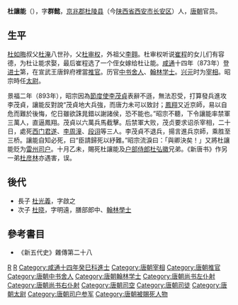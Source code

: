 '''杜讓能'''（{{bd|841年||893年|catIdx=D}}），字'''群懿'''，[[京兆郡|京兆郡]][[杜陵县|杜陵县]]（今[[陕西省|陕西省]][[西安市|西安市]][[长安区_(西安市)|长安区]]）人，[[唐朝|唐朝]]官员。

== 生平 ==

[[杜如晦|杜如晦]]叔父[[杜淹|杜淹]]八世孙，父[[杜审权|杜审权]]，外祖父[[李翱|李翱]]。杜审权听说[[崔程|崔程]]的女儿们有容德，为杜让能求娶，最后崔程选了一个侄女嫁给杜让能。[[咸通|咸通]]十四年（873年）登[[进士|进士]]第，在宣武王唐鋅府裡當[[推官|推官]]。历官[[中书舍人|中书舍人]]、[[翰林学士|翰林学士]]。[[兴元|兴元]]时为[[宰相|宰相]]。昭宗時任[[太尉|太尉]]。

景福二年（893年），昭宗因為[[節度使|節度使]][[李茂貞|李茂貞]]表辭不遜，無法忍受，打算發兵進攻李茂貞，讓能反對說“茂貞地大兵強，而唐力未可以致討；[[鳳翔|鳳翔]]又近京師，易以自危而難於後悔，佗日雖欲誅晁錯以謝諸侯，恐不能也。”昭宗不聽，下令讓能率禁軍三萬人，直逼鳳翔。茂貞以六萬兵馬截擊。后禁軍大败，茂贞要求诏杀宰相，二十日，處死[[西门君遂|西门君遂]]、[[李周潼|李周潼]]、[[段诩|段诩]]等三人。李茂貞不退兵，揚言進兵京師，乘胜至三桥。讓能自知必死，曰“臣請歸死以紓難。”昭宗流淚曰：「與卿決矣！」又將杜讓能贬为[[雷州_(古代)|雷州]][[司户|司户]]。十月乙未，賜死杜讓能及[[户部侍郎|户部侍郎]][[杜弘徽|杜弘徽]]兄弟。《新唐书》作另一弟[[杜彦林|杜彦林]]亦遇害，误。

==後代==
*長子 [[杜光義|杜光義]]，字啟之
*次子 [[杜晓|杜晓]]，字明遠，膳部郎中、[[翰林學士|翰林學士]]

==參考書目==
* 《新五代史》雜傳第二十八

{{start box}}
{{s-before|[[裴澈|裴澈]]}}
{{s-title|[[唐朝|唐朝]][[尚书右仆射|尚书右仆射]]|888年}}
{{s-after|[[卢渥|卢渥]]}}
{{s-before|[[孔纬|孔纬]]}}
{{s-title|[[唐朝|唐朝]][[尚书左仆射|尚书左仆射]]|888年—889年}}
{{s-after|[[刘崇望|刘崇望]]}}
{{s-before|[[孔纬|孔纬]]}}
{{s-title|[[唐朝|唐朝]][[司空|司空]]|889年}}
{{s-after|[[孔纬|孔纬]]}}
{{s-before|[[孔纬|孔纬]]}}
{{s-title|[[唐朝|唐朝]][[司徒|司徒]]|889年—892年}}
{{s-after|[[韦昭度|韦昭度]]}}
{{s-before|[[高骈|高骈]]}}
{{s-title|[[唐朝|唐朝]][[太尉|太尉]]|892年—893年}}
{{s-after|[[朱全忠|朱全忠]]}}
{{end box}}
{{DEFAULTSORT:D}}

[[Category:京兆杜氏|R]]
[[Category:杜姓|R]]
[[Category:咸通十四年癸巳科進士|Category:咸通十四年癸巳科進士]]
[[Category:唐朝宰相|Category:唐朝宰相]]
[[Category:唐朝推官|Category:唐朝推官]]
[[Category:唐朝中书舍人|Category:唐朝中书舍人]]
[[Category:唐朝翰林学士|Category:唐朝翰林学士]]
[[Category:唐朝尚书左仆射|Category:唐朝尚书左仆射]]
[[Category:唐朝尚书右仆射|Category:唐朝尚书右仆射]]
[[Category:唐朝司空|Category:唐朝司空]]
[[Category:唐朝司徒|Category:唐朝司徒]]
[[Category:唐朝太尉|Category:唐朝太尉]]
[[Category:唐朝司户参军|Category:唐朝司户参军]]
[[Category:唐朝被賜死人物|Category:唐朝被賜死人物]]